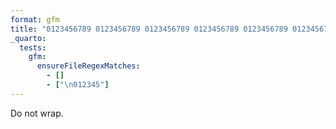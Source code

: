 ```yaml
---
format: gfm
title: "0123456789 0123456789 0123456789 0123456789 0123456789 0123456789 0123456789 0123456789 0123456789 0123456789 0123456789 0123456789"
_quarto:
  tests:
    gfm:
      ensureFileRegexMatches:
        - []
        - ["\n012345"]
---
```


Do not wrap.